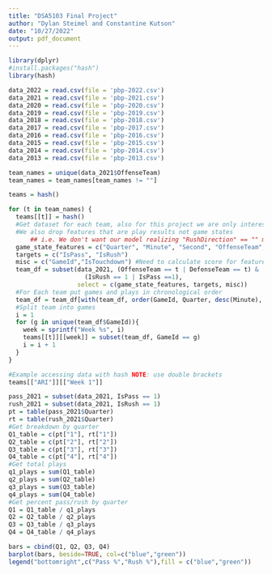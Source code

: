 ```yaml
---
title: "DSA5103 Final Project"
author: "Dylan Steimel and Constantine Kutson"
date: "10/27/2022"
output: pdf_document
---
```


```r
library(dplyr)
#install.packages("hash")
library(hash)
```

```r
data_2022 = read.csv(file = 'pbp-2022.csv')
data_2021 = read.csv(file = 'pbp-2021.csv')
data_2020 = read.csv(file = 'pbp-2020.csv')
data_2019 = read.csv(file = 'pbp-2019.csv')
data_2018 = read.csv(file = 'pbp-2018.csv')
data_2017 = read.csv(file = 'pbp-2017.csv')
data_2016 = read.csv(file = 'pbp-2016.csv')
data_2015 = read.csv(file = 'pbp-2015.csv')
data_2014 = read.csv(file = 'pbp-2014.csv')
data_2013 = read.csv(file = 'pbp-2013.csv')
```

```r
team_names = unique(data_2021$OffenseTeam)
team_names = team_names[team_names != ""]

teams = hash()

for (t in team_names) {
  teams[[t]] = hash()
  #Get dataset for each team, also for this project we are only interested in Rush or Pass
  #We also drop features that are play results not game states
      ## i.e. We don't want our model realizing "RushDirection" == "" means pass!
  game_state_features = c("Quarter", "Minute", "Second", "OffenseTeam","DefenseTeam" ,"Down", "ToGo", "YardLine", "SeriesFirstDown", "SeasonYear", "Formation")
  targets = c("IsPass", "IsRush")
  misc = c("GameId","IsTouchdown") #Need to calculate score for features
  team_df = subset(data_2021, (OffenseTeam == t | DefenseTeam == t) & 
                     (IsRush == 1 | IsPass ==1),
                   select = c(game_state_features, targets, misc))
  #For Each team put games and plays in chronological order
  team_df = team_df[with(team_df, order(GameId, Quarter, desc(Minute), desc(Second), Down)), ]
  #Split team into games
  i = 1
  for (g in unique(team_df$GameId)){
    week = sprintf("Week %s", i)
    teams[[t]][[week]] = subset(team_df, GameId == g)
    i = i + 1
  }
}

#Example accessing data with hash NOTE: use double brackets
teams[["ARI"]][["Week 1"]]
```

```r
pass_2021 = subset(data_2021, IsPass == 1)
rush_2021 = subset(data_2021, IsRush == 1)
pt = table(pass_2021$Quarter)
rt = table(rush_2021$Quarter)
#Get breakdown by quarter
Q1_table = c(pt["1"], rt["1"])
Q2_table = c(pt["2"], rt["2"])
Q3_table = c(pt["3"], rt["3"])
Q4_table = c(pt["4"], rt["4"])
#Get total plays
q1_plays = sum(Q1_table)
q2_plays = sum(Q2_table)
q3_plays = sum(Q3_table)
q4_plays = sum(Q4_table)
#Get percent pass/rush by quarter
Q1 = Q1_table / q1_plays
Q2 = Q2_table / q2_plays
Q3 = Q3_table / q3_plays
Q4 = Q4_table / q4_plays

bars = cbind(Q1, Q2, Q3, Q4)
barplot(bars, beside=TRUE, col=c("blue","green"))
legend("bottomright",c("Pass %","Rush %"),fill = c("blue","green"))
```